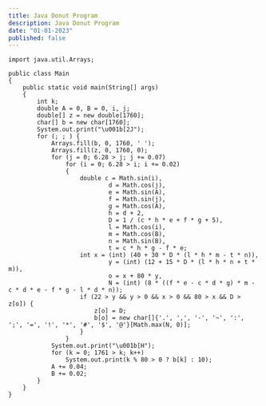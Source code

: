 ```yaml
---
title: Java Donut Program
description: Java Donut Program
date: "01-01-2023"
published: false
---
```


```
import java.util.Arrays;

public class Main
{
    public static void main(String[] args)
    {
        int k;
        double A = 0, B = 0, i, j;
        double[] z = new double[1760];
        char[] b = new char[1760];
        System.out.print("\u001b[2J");
        for (; ; ) {
            Arrays.fill(b, 0, 1760, ' ');
            Arrays.fill(z, 0, 1760, 0);
            for (j = 0; 6.28 > j; j += 0.07)
                for (i = 0; 6.28 > i; i += 0.02)
                {
                    double c = Math.sin(i),
                            d = Math.cos(j),
                            e = Math.sin(A),
                            f = Math.sin(j),
                            g = Math.cos(A),
                            h = d + 2,
                            D = 1 / (c * h * e + f * g + 5),
                            l = Math.cos(i),
                            m = Math.cos(B),
                            n = Math.sin(B),
                            t = c * h * g - f * e;
                    int x = (int) (40 + 30 * D * (l * h * m - t * n)),
                            y = (int) (12 + 15 * D * (l * h * n + t * m)),
                            o = x + 80 * y,
                            N = (int) (8 * ((f * e - c * d * g) * m - c * d * e - f * g - l * d * n));
                    if (22 > y && y > 0 && x > 0 && 80 > x && D > z[o]) {
                        z[o] = D;
                        b[o] = new char[]{'.', ',', '-', '~', ':', ';', '=', '!', '*', '#', '$', '@'}[Math.max(N, 0)];
                    }
                }
            System.out.print("\u001b[H");
            for (k = 0; 1761 > k; k++)
                System.out.print(k % 80 > 0 ? b[k] : 10);
            A += 0.04;
            B += 0.02;
        }
    }
}
```
